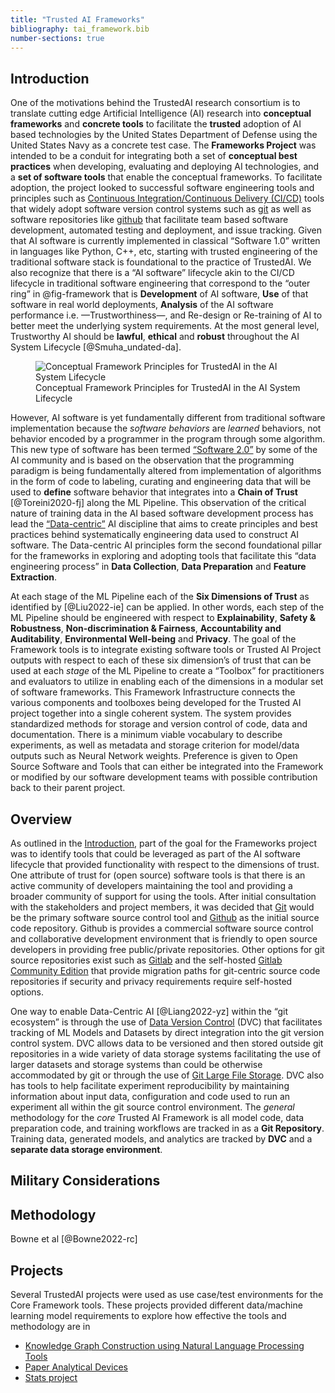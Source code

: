 ```yaml
---
title: "Trusted AI Frameworks"
bibliography: tai_framework.bib
number-sections: true
---
```


## Introduction

One of the motivations behind the TrustedAI research consortium is to translate cutting edge Artificial Intelligence (AI) research into **conceptual frameworks** and **concrete tools** to facilitate the **trusted** adoption of AI based technologies by the United States Department of Defense using the United States Navy as a concrete test case. The **Frameworks Project** was intended to be a conduit for integrating both a set of **conceptual best practices** when developing, evaluating and deploying AI technologies, and a **set of software tools** that enable the conceptual frameworks. To facilitate adoption, the project looked to successful software engineering tools and principles such as [Continuous Integration/Continuous Delivery (CI/CD)](https://resources.github.com/ci-cd/) tools that widely adopt software version control systems such as [git](https://git-scm.com/) as well as software repositories like [github](https://github.com) that facilitate team based software development, automated testing and deployment, and issue tracking. Given that AI software is currently implemented in classical "Software 1.0" written in languages like Python, C++, etc, starting with trusted engineering of the traditional software stack is foundational to the practice of TrustedAI. We also recognize that there is a "AI software" lifecycle akin to the CI/CD lifecycle in traditional software engineering that correspond to the "outer ring" in @fig-framework that is **Development** of AI software, **Use** of that software in real world deployments, **Analysis** of the AI software performance i.e. &mdash;Trustworthiness&mdash;, and Re-design or Re-training of AI to better meet the underlying system requirements. At the most general level, Trustworthy AI should be **lawful**, **ethical** and **robust** throughout the AI System Lifecycle [@Smuha_undated-da].

![Conceptual Framework Principles for TrustedAI in the AI System Lifecycle](/images/graphic_concept-5.png){#fig-framework}

However, AI software is yet fundamentally different from traditional software implementation because the _software behaviors_ are _learned_ behaviors, not behavior encoded by a programmer in the program through some algorithm. This new type of software has been termed ["Software 2.0"](https://karpathy.medium.com/software-2-0-a64152b37c35) by some of the AI community and is based on the observation that the programming paradigm is being fundamentally altered from implementation of algorithms in the form of code to labeling, curating and engineering data that will be used to **define** software behavior that integrates into a **Chain of Trust** [@Toreini2020-fj] along the ML Pipeline. This observation of the critical nature of training data in the AI based software development process has lead the ["Data-centric"](https://datacentricai.org) AI discipline that aims to create principles and best practices behind systematically engineering data used to construct AI software. The Data-centric AI principles form the second foundational pillar for the frameworks in exploring and adopting tools that facilitate this "data engineering process" in **Data Collection**, **Data Preparation** and **Feature Extraction**.

At each stage of the ML Pipeline each of the **Six Dimensions of Trust** as identified by [@Liu2022-ie] can be applied. In other words, each step of the ML Pipeline should be engineered with respect to **Explainability**, **Safety & Robustness**, **Non-discrimination & Fairness**, **Accountability and Auditability**, **Environmental Well-being** and **Privacy**. The goal of the Framework tools is to integrate existing software tools or Trusted AI Project outputs with respect to each of these six dimension's of trust that can be used at each _stage_ of the ML Pipeline to create a "Toolbox" for practitioners and evaluators to utilize in enabling each of the dimensions in a modular set of software frameworks. This Framework Infrastructure connects the various components and toolboxes being developed for the Trusted AI project together into a single coherent system. The system provides standardized methods for storage and version control of code, data and documentation. There is a minimum viable vocabulary to describe experiments, as well as metadata and storage criterion for model/data outputs such as Neural Network weights. Preference is given to Open Source Software and Tools that can either be integrated into the Framework or modified by our software development teams with possible contribution back to their parent project.

## Overview

As outlined in the [Introduction](#Introduction), part of the goal for the Frameworks project was to identify tools that could be leveraged as part of the AI software lifecycle that provided functionality with respect to the dimensions of trust. One attribute of trust for (open source) software tools is that there is an active community of developers maintaining the tool and providing a broader community of support for using the tools. After initial consultation with the stakeholders and project members, it was decided that [Git](https://git-scm.com/) would be the primary software source control tool and [Github](https://github.com/) as the initial source code repository. Github is provides a commercial software source control and collaborative development environment that is friendly to open source developers in providing free public/private repositories. Other options for git source repositories exist such as [Gitlab](https://about.gitlab.com/) and the self-hosted [Gitlab Community Edition](https://gitlab.com/rluna-gitlab/gitlab-ce) that provide migration paths for git-centric source code repositories if security and privacy requirements require self-hosted options.

One way to enable Data-Centric AI [@Liang2022-yz] within the "git ecosystem" is through the use of [Data Version Control](https://dvc.org/) (DVC) that facilitates tracking of ML Models and Datasets by direct integration into the git version control system. DVC allows data to be versioned and then stored outside git repositories in a wide variety of data storage systems facilitating the use of larger datasets and storage systems than could be otherwise accommodated by git or through the use of [Git Large File Storage](https://git-lfs.github.com/). DVC also has tools to help facilitate experiment reproducibility by maintaining information about input data, configuration and code used to run an experiment all within the git source control environment. The _general_ methodology for the _core_ Trusted AI Framework is all model code, data preparation code, and training workflows are tracked in as a **Git Repository**. Training data, generated models, and analytics are tracked by **DVC** and a **separate data storage environment**.


## Military Considerations


## Methodology
Bowne et al [@Bowne2022-rc]

## Projects

Several TrustedAI projects were used as use case/test environments for the Core Framework tools. These projects provided different data/machine learning model requirements to explore how effective the tools and methodology are in

- [Knowledge Graph Construction using Natural Language Processing Tools](https://github.com/nd-crane/shipfailures-kg)
- [Paper Analytical Devices](https://nd-crane.github.io/paper-analytical-devices)
- [Stats project]()


